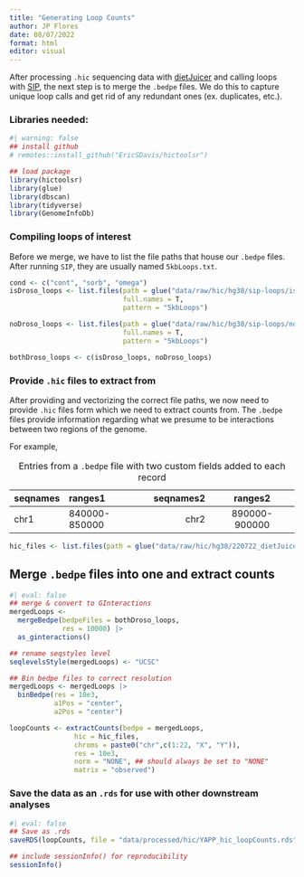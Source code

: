 ```yaml
---
title: "Generating Loop Counts"
author: JP Flores
date: 08/07/2022
format: html
editor: visual
---
```


After processing `.hic` sequencing data with [dietJuicer](https://github.com/EricSDavis/dietJuicer) and calling loops with [SIP](https://github.com/PouletAxel/SIP), the next step is to merge the `.bedpe` files. We do this to capture unique loop calls and get rid of any redundant ones (ex. duplicates, etc.). 

### Libraries needed:
```r
#| warning: false
## install github
# remotes::install_github("EricSDavis/hictoolsr")

## load package
library(hictoolsr)
library(glue)
library(dbscan)
library(tidyverse)
library(GenomeInfoDb)
```

### Compiling loops of interest

Before we merge, we have to list the file paths that house our `.bedpe` files. After running `SIP`, they are usually named `5kbLoops.txt`.

```r
cond <- c("cont", "sorb", "omega")
isDroso_loops <- list.files(path = glue("data/raw/hic/hg38/sip-loops/isDroso/{cond}"),
                            full.names = T,
                            pattern = "5kbLoops")

noDroso_loops <- list.files(path = glue("data/raw/hic/hg38/sip-loops/noDroso/{cond}"),
                            full.names = T,
                            pattern = "5kbLoops")

bothDroso_loops <- c(isDroso_loops, noDroso_loops)
```


### Provide `.hic` files to extract from

After providing and vectorizing the correct file paths, we now need to provide `.hic` files form which we need to extract counts from. The `.bedpe` files provide information regarding what we presume to be interactions between two regions of the genome. 

For example, 

| seqnames | ranges1     |seqnames2| ranges2     |
|----------|:------------|--------:|:-----------:|
|  chr1    |840000-850000| chr2    |890000-900000|

: Entries from a `.bedpe` file with two custom fields added to each record


```r
hic_files <- list.files(path = glue("data/raw/hic/hg38/220722_dietJuicerCore/{cond}"), full.names = T)
```


## Merge `.bedpe` files into one and extract counts  

```r
#| eval: false
## merge & convert to GInteractions
mergedLoops <- 
  mergeBedpe(bedpeFiles = bothDroso_loops,
             res = 10000) |> 
  as_ginteractions()

## rename seqstyles level
seqlevelsStyle(mergedLoops) <- "UCSC"

## Bin bedpe files to correct resolution
mergedLoops <- mergedLoops |> 
  binBedpe(res = 10e3,
           a1Pos = "center",
           a2Pos = "center")

loopCounts <- extractCounts(bedpe = mergedLoops,
                hic = hic_files,
                chroms = paste0("chr",c(1:22, "X", "Y")),
                res = 10e3,
                norm = "NONE", ## should always be set to "NONE"
                matrix = "observed")
```


### Save the data as an `.rds` for use with other downstream analyses
```r
#| eval: false
## Save as .rds
saveRDS(loopCounts, file = "data/processed/hic/YAPP_hic_loopCounts.rds")
```

```r
## include sessionInfo() for reproducibility
sessionInfo()
```









